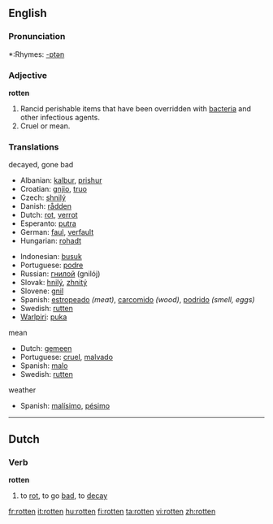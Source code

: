 ==English==

===Pronunciation===
*:Rhymes: [[Rhymes:English:-ɒtən|-ɒtən]]

===Adjective===
'''rotten'''

#Rancid perishable items that have been overridden with [[bacteria]] and other infectious agents.
#Cruel or mean.

===Translations===
;decayed, gone bad
{{top}}
*Albanian: [[kalbur]], [[prishur]]
*Croatian: [[gnjio]], [[truo]]
*Czech: [[shnilý]]
*Danish: [[rådden]]
*Dutch: [[rot]], [[verrot]]
*Esperanto: [[putra]]
*German: [[faul]], [[verfault]]
*Hungarian: [[rohadt]]
{{mid}}
*Indonesian: [[busuk]]
*Portuguese: [[podre]]
*Russian: [[гнилой]] (gnilój)
*Slovak: [[hnilý]], [[zhnitý]]
*Slovene: [[gnil]]
*Spanish: [[estropeado]] ''(meat)'', [[carcomido]] ''(wood)'', [[podrido]] ''(smell, eggs)''
*Swedish: [[rutten]]
*[[Warlpiri]]: [[puka]]
{{bottom}}

;mean
*Dutch: [[gemeen]]
*Portuguese: [[cruel]], [[malvado]]
*Spanish: [[malo]]
*Swedish: [[rutten]]

;weather
*Spanish: [[malísimo]], [[pésimo]]

----

==Dutch==
===Verb===
'''rotten'''

# to [[rot]], to go [[bad]], to [[decay]]

[[fr:rotten]]
[[it:rotten]]
[[hu:rotten]]
[[fi:rotten]]
[[ta:rotten]]
[[vi:rotten]]
[[zh:rotten]]
